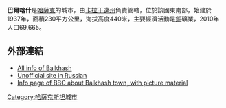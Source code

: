 '''巴爾喀什'''是[[哈薩克|哈薩克]]的城市，由[[卡拉干達州|卡拉干達州]]負責管轄，位於該國東南部，始建於1937年，面積230平方公里，海拔高度440米，主要經濟活動是[[銅|銅]]礦業，2010年人口69,665。

==外部連結==
*[https://web.archive.org/web/20080820025704/http://www.balkhash.info/ All info of Balkhash]
*[http://www.balkhash.de Unofficial site in Russian] {{Wayback|url=http://www.balkhash.de/ |date=20200129063729 }}
*[http://news.bbc.co.uk/1/hi/world/asia-pacific/4286916.stm Info page of BBC about Balkhash town, with picture material] {{Wayback|url=http://news.bbc.co.uk/1/hi/world/asia-pacific/4286916.stm |date=20081025081901 }}

{{Kazakhstan-geo-stub}}
{{DEFAULTSORT: Balkhash}}
[[Category:哈薩克斯坦城市|Category:哈薩克斯坦城市]]